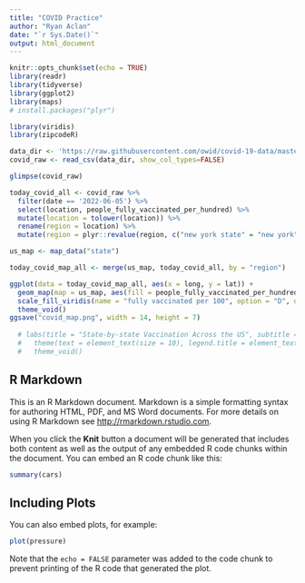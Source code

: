 ```yaml
---
title: "COVID Practice"
author: "Ryan Aclan"
date: "`r Sys.Date()`"
output: html_document
---
```


```r
knitr::opts_chunk$set(echo = TRUE)
library(readr)
library(tidyverse)
library(ggplot2)
library(maps)
# install.packages("plyr")

library(viridis)
library(zipcodeR)
```

```r
data_dir <- 'https://raw.githubusercontent.com/owid/covid-19-data/master/public/data/vaccinations/us_state_vaccinations.csv?raw=true'
covid_raw <- read_csv(data_dir, show_col_types=FALSE)

glimpse(covid_raw)

today_covid_all <- covid_raw %>%
  filter(date == '2022-06-05') %>%
  select(location, people_fully_vaccinated_per_hundred) %>%
  mutate(location = tolower(location)) %>%
  rename(region = location) %>%
  mutate(region = plyr::revalue(region, c("new york state" = "new york")))
```

```r
us_map <- map_data("state")

today_covid_map_all <- merge(us_map, today_covid_all, by = "region")
```

```r
ggplot(data = today_covid_map_all, aes(x = long, y = lat)) +
  geom_map(map = us_map, aes(fill = people_fully_vaccinated_per_hundred, map_id = region)) +
  scale_fill_viridis(name = "fully vaccinated per 100", option = "D", direction = -1) +
  theme_void()
ggsave("covid_map.png", width = 14, height = 7)
  
  # labs(title = "State-by-state Vaccination Across the US", subtitle = "Data from the Centers for Disease Control (June 5th, 2022)") +
  #   theme(text = element_text(size = 10), legend.title = element_text(size = 9)) +
  #   theme_void()
```

## R Markdown

This is an R Markdown document. Markdown is a simple formatting syntax for authoring HTML, PDF, and MS Word documents. For more details on using R Markdown see <http://rmarkdown.rstudio.com>.

When you click the **Knit** button a document will be generated that includes both content as well as the output of any embedded R code chunks within the document. You can embed an R code chunk like this:

```r
summary(cars)
```

## Including Plots

You can also embed plots, for example:

```r
plot(pressure)
```

Note that the `echo = FALSE` parameter was added to the code chunk to prevent printing of the R code that generated the plot.
